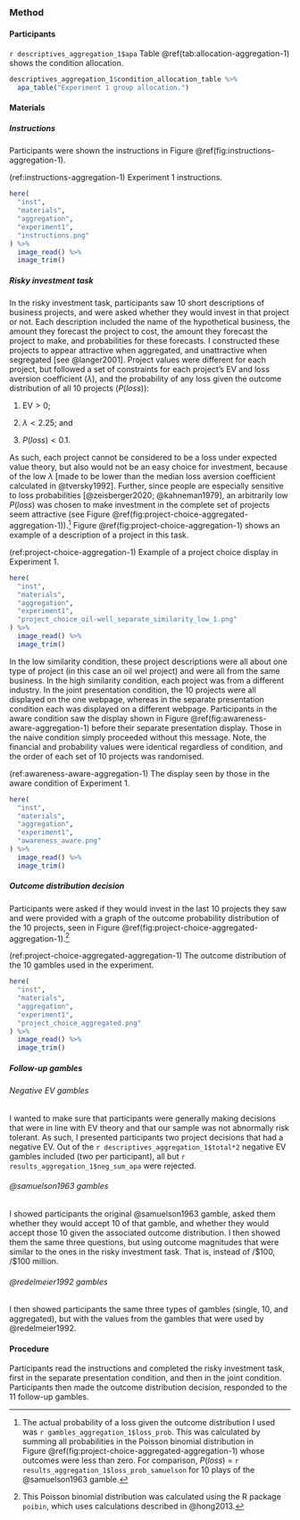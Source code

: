 ### Method

#### Participants

`r descriptives_aggregation_1$apa` Table\ \@ref(tab:allocation-aggregation-1) shows the condition allocation.

```r
descriptives_aggregation_1$condition_allocation_table %>%
  apa_table("Experiment 1 group allocation.")
```

#### Materials

##### Instructions {#instructions-aggregation-1}

Participants were shown the instructions in
Figure\ \@ref(fig:instructions-aggregation-1).

(ref:instructions-aggregation-1) Experiment 1 instructions.

```r
here(
  "inst",
  "materials",
  "aggregation",
  "experiment1",
  "instructions.png"
) %>%
  image_read() %>%
  image_trim()
```

##### Risky investment task {#task-aggregation-1}

In the risky investment task, participants saw 10 short descriptions of business
projects, and were asked whether they would invest in that project or not. Each
description included the name of the hypothetical business, the amount they
forecast the project to cost, the amount they forecast the project to make, and
probabilities for these forecasts. I constructed these projects to appear
attractive when aggregated, and unattractive when segregated [see @langer2001].
Project values were different for each project, but followed a set of
constraints for each project's EV and loss aversion coefficient ($\lambda$), and
the probability of any loss given the outcome distribution of all 10 projects
($P(loss)$):
 
1.  $\text{EV} > 0$;

2.  $\lambda < 2.25$; and

3.  $P(loss) < 0.1$.

As such, each project cannot be considered to be a loss under expected value
theory, but also would not be an easy choice for investment, because of the low
$\lambda$ [made to be lower than the median loss aversion coefficient calculated
in @tversky1992]. Further, since people are especially sensitive to loss
probabilities [@zeisberger2020; @kahneman1979], an arbitrarily low $P(loss)$ was
chosen to make investment in the complete set of projects seem attractive (see
Figure\ \@ref(fig:project-choice-aggregated-aggregation-1)).[^5]
Figure\ \@ref(fig:project-choice-aggregation-1) shows an example of a
description of a project in this task.

[^5]: The actual probability of a loss given the outcome distribution I used
    was `r gambles_aggregation_1$loss_prob`. This was calculated by summing all
    probabilities in the Poisson binomial distribution in
    Figure\ \@ref(fig:project-choice-aggregated-aggregation-1) whose outcomes were less
    than zero. For comparison, $P(loss)$ =
    `r results_aggregation_1$loss_prob_samuelson` for 10 plays of the
    @samuelson1963 gamble.

(ref:project-choice-aggregation-1) Example of a project choice display in Experiment 1.

```r
here(
  "inst",
  "materials",
  "aggregation",
  "experiment1",
  "project_choice_oil-well_separate_similarity_low_1.png"
) %>%
  image_read() %>%
  image_trim()
```

In the low similarity condition, these project descriptions were all about one
type of project (in this case an oil wel project) and were all from the same
business. In the high similarity condition, each project was from a different
industry. In the joint presentation condition, the 10 projects were all
displayed on the one webpage, whereas in the separate presentation condition
each was displayed on a different webpage. Participants in the aware condition
saw the display shown in Figure\ \@ref(fig:awareness-aware-aggregation-1) before
their separate presentation display. Those in the naive condition simply
proceeded without this message. Note, the financial and probability values were
identical regardless of condition, and the order of each set of 10 projects was
randomised.

(ref:awareness-aware-aggregation-1) The display seen by those in the aware
condition of Experiment 1.

```r
here(
  "inst",
  "materials",
  "aggregation",
  "experiment1",
  "awareness_aware.png"
) %>%
  image_read() %>%
  image_trim()
```

##### Outcome distribution decision

Participants were asked if they would invest in the last 10 projects they saw
and were provided with a graph of the outcome probability distribution of the 10
projects, seen in
Figure\ \@ref(fig:project-choice-aggregated-aggregation-1).[^6]

[^6]: This Poisson binomial distribution was calculated using the R package
    `poibin`, which uses calculations described in @hong2013.

(ref:project-choice-aggregated-aggregation-1) The outcome distribution of the 10
gambles used in the experiment.

```r
here(
  "inst",
  "materials",
  "aggregation",
  "experiment1",
  "project_choice_aggregated.png"
) %>%
  image_read() %>%
  image_trim()
```

##### Follow-up gambles

###### Negative EV gambles

I wanted to make sure that participants were generally making decisions that
were in line with EV theory and that our sample was not abnormally risk
tolerant. As such, I presented participants two project decisions that had a
negative EV. Out of the `r descriptives_aggregation_1$total*2` negative EV
gambles included (two per participant), all but
`r results_aggregation_1$neg_sum_apa` were rejected.

###### @samuelson1963 gambles

I showed participants the original @samuelson1963 gamble, asked them whether they
would accept 10 of that gamble, and whether they would accept those 10 given the
associated outcome distribution. I then showed them the same three questions,
but using outcome magnitudes that were similar to the ones in the risky
investment task. That is, instead of /$100, /$100 million.

###### @redelmeier1992 gambles

I then showed participants the same three types of gambles (single, 10, and
aggregated), but with the values from the gambles that were used by
@redelmeier1992.

#### Procedure

Participants read the instructions and completed the risky investment task,
first in the separate presentation condition, and then in the joint condition.
Participants then made the outcome distribution decision, responded to the 11
follow-up gambles.
